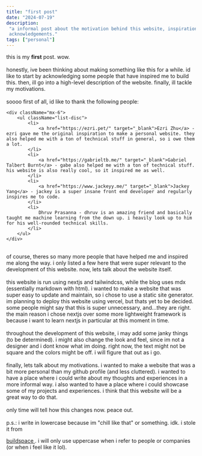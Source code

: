 ```yaml
---
title: "first post"
date: "2024-07-19"
description:
 "a informal post about the motivation behind this website, inspirations and
 acknowledgements."
tags: ["personal"]
---
```


this is my **first** post. wow. \
\
honestly, ive been thinking about making something like this for a while. id
like to start by acknowledging some people that have inspired me to build this.
then, ill go into a high-level description of the website. finally, ill tackle
my motivations.\
\
soooo first of all, id like to thank the following people:

    <div className="mx-6">
        <ul className="list-disc">
            <li>
                <a href="https://ezri.pet/" target="_blank">Ezri Zhu</a> - ezri gave me the original inspiration to make a personal website. they also helped me with a ton of technical stuff in general, so i owe them a lot.
            </li>
            <li>
                <a href="https://gabrieltb.me/" target="_blank">Gabriel Talbert Burnt</a> - gabe also helped me with a ton of technical stuff. his website is also really cool, so it inspired me as well.
            </li>
            <li>
                <a href="https://www.jackeyy.me/" target="_blank">Jackey Yang</a> - jackey is a super insane front end developer and regularly inspires me to code.
            </li>
            <li>
                Dhruv Prasanna - dhruv is an amazing friend and basically taught me machine learning from the down up. i heavily look up to him for his well-rounded technical skills.
            </li>
        </ul>
    </div>

\
of course, theres so many more people that have helped me and inspired me along
the way. i only listed a few here that were super relevant to the development of
this website. now, lets talk about the website itself. \
\
this website is run using nextjs and tailwindcss, while the blog uses mdx
(essentially markdown with html). i wanted to make a website that was super easy
to update and maintain, so i chose to use a static site generator. im planning
to deploy this website using vercel, but thats yet to be decided. some people
might say that this is super unnecessary, and...they are right. the main reason
i chose nextjs over some more lightweight framework is because i want to learn
nextjs in particular at this moment in time. \
\
throughout the development of this website, i may add some janky things (to be
determined). i might also change the look and feel, since im not a designer and
i dont know what im doing. right now, the text might not be square and the
colors might be off. i will figure that out as i go. \
\
finally, lets talk about my motivations. i wanted to make a website that was a
bit more personal than my github profile (and less cluttered). i wanted to have
a place where i could write about my thoughts and experiences in a more informal
way. i also wanted to have a place where i could showcase some of my projects
and experiences. i think that this website will be a great way to do that. \
\
only time will tell how this changes now. peace out. \
\
p.s.: i write in lowercase because im "chill like that" or something. idk. i
stole it from

<a href="https://sage.buildspace.so/" target="_blank">
	buildspace
</a>
. i will only use uppercase when i refer to people or companies (or when i feel
like it lol).

